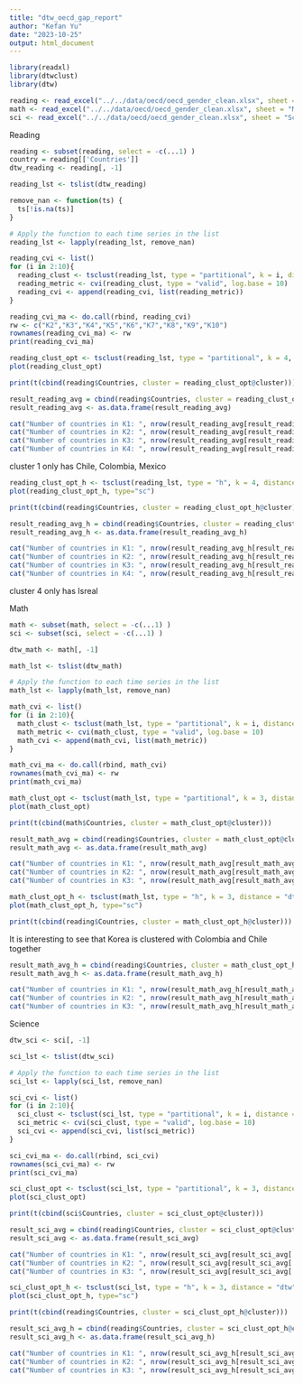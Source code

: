 ```yaml
---
title: "dtw_oecd_gap_report"
author: "Kefan Yu"
date: "2023-10-25"
output: html_document
---
```


```r
library(readxl)
library(dtwclust)
library(dtw)
```

```r
reading <- read_excel("../../data/oecd/oecd_gender_clean.xlsx", sheet = "Reading")
math <- read_excel("../../data/oecd/oecd_gender_clean.xlsx", sheet = "Math")
sci <- read_excel("../../data/oecd/oecd_gender_clean.xlsx", sheet = "Science")
```

Reading

```r
reading <- subset(reading, select = -c(...1) )
country = reading[['Countries']]
dtw_reading <- reading[, -1]
```

```r
reading_lst <- tslist(dtw_reading)

remove_nan <- function(ts) {
  ts[!is.na(ts)]
}

# Apply the function to each time series in the list
reading_lst <- lapply(reading_lst, remove_nan)
```

```r
reading_cvi <- list()
for (i in 2:10){
  reading_clust <- tsclust(reading_lst, type = "partitional", k = i, distance = "dtw", centroid = "pam",set.seed(5))
  reading_metric <- cvi(reading_clust, type = "valid", log.base = 10)
  reading_cvi <- append(reading_cvi, list(reading_metric))
}

reading_cvi_ma <- do.call(rbind, reading_cvi)
rw <- c("K2","K3","K4","K5","K6","K7","K8","K9","K10")
rownames(reading_cvi_ma) <- rw
print(reading_cvi_ma)
```

```r
reading_clust_opt <- tsclust(reading_lst, type = "partitional", k = 4, distance = "dtw", centroid = "pam",seed = 725)
plot(reading_clust_opt)
```

```r
print(t(cbind(reading$Countries, cluster = reading_clust_opt@cluster)))
```

```r
result_reading_avg = cbind(reading$Countries, cluster = reading_clust_opt@cluster)
result_reading_avg <- as.data.frame(result_reading_avg)

cat("Number of countries in K1: ", nrow(result_reading_avg[result_reading_avg['cluster'] == "1", ]), "\n")
cat("Number of countries in K2: ", nrow(result_reading_avg[result_reading_avg['cluster'] == "2", ]), "\n")
cat("Number of countries in K3: ", nrow(result_reading_avg[result_reading_avg['cluster'] == "3", ]), "\n")
cat("Number of countries in K4: ", nrow(result_reading_avg[result_reading_avg['cluster'] == "4", ]), "\n")
```

cluster 1 only has Chile, Colombia, Mexico

```r
reading_clust_opt_h <- tsclust(reading_lst, type = "h", k = 4, distance = "dtw", seed = 725)
plot(reading_clust_opt_h, type="sc")
```

```r
print(t(cbind(reading$Countries, cluster = reading_clust_opt_h@cluster)))
```

```r
result_reading_avg_h = cbind(reading$Countries, cluster = reading_clust_opt_h@cluster)
result_reading_avg_h <- as.data.frame(result_reading_avg_h)

cat("Number of countries in K1: ", nrow(result_reading_avg_h[result_reading_avg_h['cluster'] == "1", ]), "\n")
cat("Number of countries in K2: ", nrow(result_reading_avg_h[result_reading_avg_h['cluster'] == "2", ]), "\n")
cat("Number of countries in K3: ", nrow(result_reading_avg_h[result_reading_avg_h['cluster'] == "3", ]), "\n")
cat("Number of countries in K4: ", nrow(result_reading_avg_h[result_reading_avg_h['cluster'] == "4", ]), "\n")
```

cluster 4 only has Isreal

Math

```r
math <- subset(math, select = -c(...1) )
sci <- subset(sci, select = -c(...1) )
```

```r
dtw_math <- math[, -1]

math_lst <- tslist(dtw_math)

# Apply the function to each time series in the list
math_lst <- lapply(math_lst, remove_nan)
```

```r
math_cvi <- list()
for (i in 2:10){
  math_clust <- tsclust(math_lst, type = "partitional", k = i, distance = "dtw", centroid = "pam",set.seed(4))
  math_metric <- cvi(math_clust, type = "valid", log.base = 10)
  math_cvi <- append(math_cvi, list(math_metric))
}

math_cvi_ma <- do.call(rbind, math_cvi)
rownames(math_cvi_ma) <- rw
print(math_cvi_ma)
```

```r
math_clust_opt <- tsclust(math_lst, type = "partitional", k = 3, distance = "dtw", centroid = "pam",seed = 725)
plot(math_clust_opt)
```

```r
print(t(cbind(math$Countries, cluster = math_clust_opt@cluster)))
```

```r
result_math_avg = cbind(reading$Countries, cluster = math_clust_opt@cluster)
result_math_avg <- as.data.frame(result_math_avg)

cat("Number of countries in K1: ", nrow(result_math_avg[result_math_avg['cluster'] == "1", ]), "\n")
cat("Number of countries in K2: ", nrow(result_math_avg[result_math_avg['cluster'] == "2", ]), "\n")
cat("Number of countries in K3: ", nrow(result_math_avg[result_math_avg['cluster'] == "3", ]), "\n")
```

```r
math_clust_opt_h <- tsclust(math_lst, type = "h", k = 3, distance = "dtw", seed = 725)
plot(math_clust_opt_h, type="sc")
```

```r
print(t(cbind(reading$Countries, cluster = math_clust_opt_h@cluster)))
```

It is interesting to see that Korea is clustered with Colombia and Chile together

```r
result_math_avg_h = cbind(reading$Countries, cluster = math_clust_opt_h@cluster)
result_math_avg_h <- as.data.frame(result_math_avg_h)

cat("Number of countries in K1: ", nrow(result_math_avg_h[result_math_avg_h['cluster'] == "1", ]), "\n")
cat("Number of countries in K2: ", nrow(result_math_avg_h[result_math_avg_h['cluster'] == "2", ]), "\n")
cat("Number of countries in K3: ", nrow(result_math_avg_h[result_math_avg_h['cluster'] == "3", ]), "\n")
```

Science

```r
dtw_sci <- sci[, -1]

sci_lst <- tslist(dtw_sci)

# Apply the function to each time series in the list
sci_lst <- lapply(sci_lst, remove_nan)

```

```r
sci_cvi <- list()
for (i in 2:10){
  sci_clust <- tsclust(sci_lst, type = "partitional", k = i, distance = "dtw", centroid = "pam",set.seed(4))
  sci_metric <- cvi(sci_clust, type = "valid", log.base = 10)
  sci_cvi <- append(sci_cvi, list(sci_metric))
}

sci_cvi_ma <- do.call(rbind, sci_cvi)
rownames(sci_cvi_ma) <- rw
print(sci_cvi_ma)
```

```r
sci_clust_opt <- tsclust(sci_lst, type = "partitional", k = 3, distance = "dtw", centroid = "pam",seed = 725)
plot(sci_clust_opt)
```

```r
print(t(cbind(sci$Countries, cluster = sci_clust_opt@cluster)))
```

```r
result_sci_avg = cbind(reading$Countries, cluster = sci_clust_opt@cluster)
result_sci_avg <- as.data.frame(result_sci_avg)

cat("Number of countries in K1: ", nrow(result_sci_avg[result_sci_avg['cluster'] == "1", ]), "\n")
cat("Number of countries in K2: ", nrow(result_sci_avg[result_sci_avg['cluster'] == "2", ]), "\n")
cat("Number of countries in K3: ", nrow(result_sci_avg[result_sci_avg['cluster'] == "3", ]), "\n")
```

```r
sci_clust_opt_h <- tsclust(sci_lst, type = "h", k = 3, distance = "dtw", seed = 725)
plot(sci_clust_opt_h, type="sc")
```

```r
print(t(cbind(reading$Countries, cluster = sci_clust_opt_h@cluster)))
```

```r
result_sci_avg_h = cbind(reading$Countries, cluster = sci_clust_opt_h@cluster)
result_sci_avg_h <- as.data.frame(result_sci_avg_h)

cat("Number of countries in K1: ", nrow(result_sci_avg_h[result_sci_avg_h['cluster'] == "1", ]), "\n")
cat("Number of countries in K2: ", nrow(result_sci_avg_h[result_sci_avg_h['cluster'] == "2", ]), "\n")
cat("Number of countries in K3: ", nrow(result_sci_avg_h[result_sci_avg_h['cluster'] == "3", ]), "\n")
```